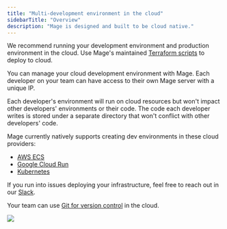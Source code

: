 ```yaml
---
title: "Multi-development environment in the cloud"
sidebarTitle: "Overview"
description: "Mage is designed and built to be cloud native."
---
```


We recommend running your development environment and production environment in
the cloud. Use Mage's maintained [Terraform scripts](https://github.com/mage-ai/mage-ai-terraform-templates)
to deploy to cloud.

You can manage your cloud development environment with Mage. Each developer on
your team can have access to their own Mage server with a unique IP.

Each developer's environment will run on cloud resources but won't impact other
developers' environments or their code. The code each developer writes is stored
under a separate directory that won't conflict with other developers' code.

Mage currently natively supports creating dev environments in these cloud providers:

* [AWS ECS](/production/developing-in-the-cloud/cloud-dev-environments/aws-ecs)
* [Google Cloud Run](/production/developing-in-the-cloud/cloud-dev-environments/cloud-run)
* [Kubernetes](/production/developing-in-the-cloud/cloud-dev-environments/kubernetes)

If you run into issues deploying your infrastructure, feel free to reach out in our
[Slack](https://www.mage.ai/chat).

Your team can use [Git for version control](/getting-started/setting-up-git) in the cloud.
<Frame>
<img src="https://github.com/mage-ai/assets/blob/main/multi-dev-cloud-env.jpg?raw=true" />
</Frame>